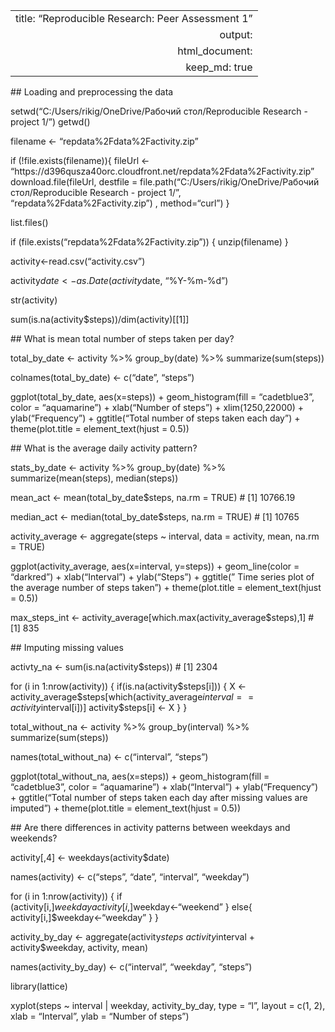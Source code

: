 
---
  title: "Reproducible Research: Peer Assessment 1"
output: 
  html_document: 
  keep_md: true
---


  ## Loading and preprocessing the data
  
  
  setwd("C:/Users/rikig/OneDrive/Рабочий стол/Reproducible Research - project 1/")
getwd()

filename <- "repdata%2Fdata%2Factivity.zip"

if (!file.exists(filename)){
  fileUrl <- "https://d396qusza40orc.cloudfront.net/repdata%2Fdata%2Factivity.zip"
  download.file(fileUrl, 
                destfile = file.path("C:/Users/rikig/OneDrive/Рабочий стол/Reproducible Research - project 1/", 
                                     "repdata%2Fdata%2Factivity.zip")
                , method="curl")
}

list.files()

if (file.exists("repdata%2Fdata%2Factivity.zip")) { 
  unzip(filename) 
}

activity<-read.csv("activity.csv")

activity$date <- as.Date(activity$date, "%Y-%m-%d")

str(activity)

sum(is.na(activity$steps))/dim(activity)[[1]]

  
  ## What is mean total number of steps taken per day?
  
total_by_date <- activity %>% group_by(date) %>% summarize(sum(steps))

colnames(total_by_date) <- c("date", "steps")

ggplot(total_by_date, aes(x=steps)) + 
  geom_histogram(fill = "cadetblue3", color = "aquamarine") +
  xlab("Number of steps") +
  xlim(1250,22000) +
  ylab("Frequency") +
  ggtitle("Total number of steps taken each day") +
  theme(plot.title = element_text(hjust = 0.5))

  
  ## What is the average daily activity pattern?
  
stats_by_date <- activity %>% group_by(date) %>% summarize(mean(steps), median(steps))

mean_act <- mean(total_by_date$steps, na.rm = TRUE)
# [1] 10766.19

median_act <- median(total_by_date$steps, na.rm = TRUE)
# [1] 10765

activity_average <- aggregate(steps ~ interval, data = activity, mean, na.rm = TRUE)

ggplot(activity_average, aes(x=interval, y=steps)) + 
  geom_line(color = "darkred") +
  xlab("Interval") +
  ylab("Steps") +
  ggtitle(" Time series plot of the average number of steps taken") +
  theme(plot.title = element_text(hjust = 0.5))

max_steps_int <- activity_average[which.max(activity_average$steps),1]
# [1] 835


  ## Imputing missing values

activty_na <- sum(is.na(activity$steps))
# [1] 2304

for (i in 1:nrow(activity)) {
  if(is.na(activity$steps[i])) {
    X <- activity_average$steps[which(activity_average$interval == activity$interval[i])]
    activity$steps[i] <- X 
  }
}

total_without_na <- activity %>% group_by(interval) %>% summarize(sum(steps))

names(total_without_na) <- c("interval", "steps")

ggplot(total_without_na, aes(x=steps)) + 
  geom_histogram(fill = "cadetblue3", color = "aquamarine") +
  xlab("Interval") +
  ylab("Frequency") +
  ggtitle("Total number of steps taken each day after missing values are imputed") +
  theme(plot.title = element_text(hjust = 0.5))


  ## Are there differences in activity patterns between weekdays and weekends?

activity[,4] <- weekdays(activity$date)

names(activity) <- c("steps", "date", "interval", "weekday")

for (i in 1:nrow(activity)) {
  if (activity[i,]$weekday %in% c("суббота","воскресенье")) {
    activity[i,]$weekday<-"weekend"
  }
  else{
    activity[i,]$weekday<-"weekday"
  }
}

activity_by_day <- aggregate(activity$steps ~ activity$interval + activity$weekday, activity, mean)

names(activity_by_day) <- c("interval", "weekday", "steps")

library(lattice)

xyplot(steps ~ interval | weekday, activity_by_day, type = "l", layout = c(1, 2), 
       xlab = "Interval", ylab = "Number of steps")
